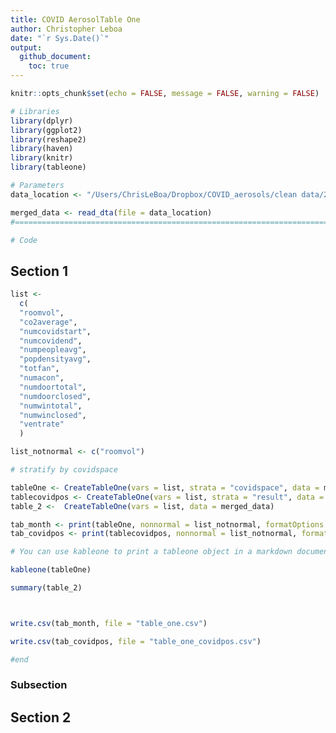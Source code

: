 ```yaml
---
title: COVID AerosolTable One
author: Christopher Leboa 
date: "`r Sys.Date()`"
output: 
  github_document:
    toc: true
---
```


```r
knitr::opts_chunk$set(echo = FALSE, message = FALSE, warning = FALSE)
```

```r
# Libraries
library(dplyr)
library(ggplot2)
library(reshape2)
library(haven)
library(knitr)
library(tableone)

# Parameters
data_location <- "/Users/ChrisLeBoa/Dropbox/COVID_aerosols/clean data/2 25 21/mergeddata_22521.dta"

merged_data <- read_dta(file = data_location)
#===============================================================================

# Code
```

## Section 1
```r
list <-
  c(
  "roomvol",
  "co2average", 
  "numcovidstart",
  "numcovidend",
  "numpeopleavg", 
  "popdensityavg", 
  "totfan", 
  "numacon", 
  "numdoortotal", 
  "numdoorclosed", 
  "numwintotal", 
  "numwinclosed",
  "ventrate"
  )

list_notnormal <- c("roomvol")

# stratify by covidspace 

tableOne <- CreateTableOne(vars = list, strata = "covidspace", data = merged_data)
tablecovidpos <- CreateTableOne(vars = list, strata = "result", data = merged_data)
table_2 <-  CreateTableOne(vars = list, data = merged_data)

tab_month <- print(tableOne, nonnormal = list_notnormal, formatOptions = list(big.mark = ","))
tab_covidpos <- print(tablecovidpos, nonnormal = list_notnormal, formatOptions = list(big.mark = ","))

# You can use kableone to print a tableone object in a markdown document but it will fail if you add in the notnormal thing like this kableone(tab2)

kableone(tableOne)

summary(table_2)



write.csv(tab_month, file = "table_one.csv")

write.csv(tab_covidpos, file = "table_one_covidpos.csv")

#end


```


### Subsection

## Section 2

